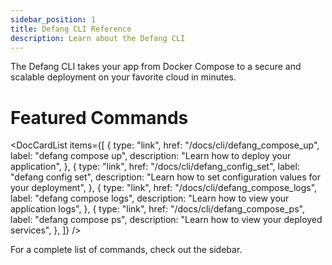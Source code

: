 ```yaml
---
sidebar_position: 1
title: Defang CLI Reference
description: Learn about the Defang CLI
---
```



The Defang CLI takes your app from Docker Compose to a secure and scalable deployment on your favorite cloud in minutes.

# Featured Commands

<DocCardList
    items={[
        {
            type: "link",
            href: "/docs/cli/defang_compose_up",
            label: "defang compose up",
            description: "Learn how to deploy your application",
        },
        {
            type: "link",
            href: "/docs/cli/defang_config_set",
            label: "defang config set",
            description: "Learn how to set configuration values for your deployment",
        },
        {
            type: "link",
            href: "/docs/cli/defang_compose_logs",
            label: "defang compose logs",
            description: "Learn how to view your application logs",
        },
        {
            type: "link",
            href: "/docs/cli/defang_compose_ps",
            label: "defang compose ps",
            description: "Learn how to view your deployed services",
        },
    ]}
/>

For a complete list of commands, check out the sidebar.
